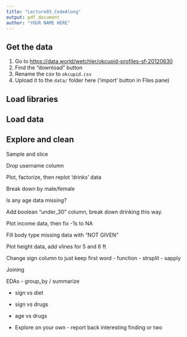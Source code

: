 ```yaml
---
title: "Lecture03_CodeAlong"
output: pdf_document
author: "YOUR NAME HERE"
---
```


## Get the data

1.  Go to <https://data.world/wetchler/okcupid-profiles-sf-20120630>
2.  Find the "download" button
3.  Rename the csv to `okcupid.csv`
4.  Upload it to the `data/` folder here ('import' button in Files pane)

## Load libraries

## Load data

## Explore and clean

Sample and slice

Drop username column

Plot, factorize, then replot 'drinks' data

Break down by male/female

Is any age data missing?

Add boolean "under_30" column, break down drinking this way.

Plot income data, then fix -1s to NA

Fill body type missing data with "NOT GIVEN"

Plot height data, add vlines for 5 and 6 ft

Change sign column to just keep first word - function - strsplit - sapply

Joining

EDAs - group_by / summarize

-   sign vs diet

-   sign vs drugs

-   age vs drugs

-   Explore on your own - report back interesting finding or two
